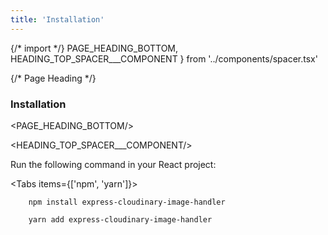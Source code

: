 ```yaml
---
title: 'Installation'
---
```


{/* import */}
    PAGE_HEADING_BOTTOM,
    HEADING_TOP_SPACER___COMPONENT
} from '../components/spacer.tsx'



{/* Page Heading */}
### Installation
<PAGE_HEADING_BOTTOM/>

<HEADING_TOP_SPACER___COMPONENT/>


Run the following command in your React project:

<Tabs items={['npm', 'yarn']}>


  <Tab>

   ```shell copy
       npm install express-cloudinary-image-handler
   ```
  </Tab>



  <Tab>

   ```shell copy
       yarn add express-cloudinary-image-handler
   ```

  </Tab>


</Tabs>
